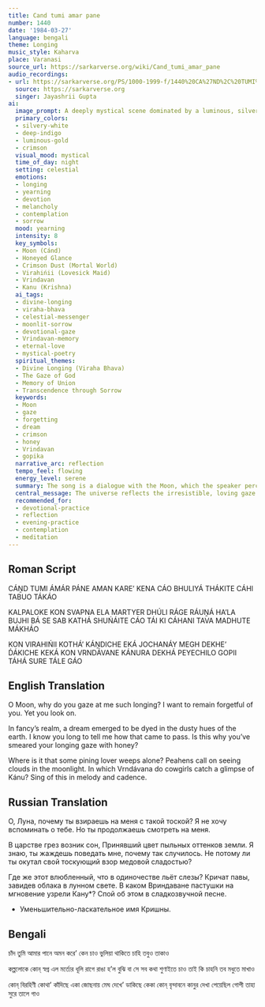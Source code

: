 ```yaml
---
title: Cand tumi amar pane
number: 1440
date: '1984-03-27'
language: bengali
theme: Longing
music_style: Kaharva
place: Varanasi
source_url: https://sarkarverse.org/wiki/Cand_tumi_amar_pane
audio_recordings:
- url: https://sarkarverse.org/PS/1000-1999-f/1440%20CA%27ND%2C%20TUMI%20A%27MA%27R%20PA%27NE.mp3
  source: https://sarkarverse.org
  singer: Jayashrii Gupta
ai:
  image_prompt: A deeply mystical scene dominated by a luminous, silvery Moon, whose gentle, sweet light casts a golden-honey hue upon a solitary earthly landscape. The composition contrasts the vast, celestial sphere (the divine gaze) with a small, intimate patch of crimson-colored mortal dust below. Abstract wisps of indigo and deep blue clouds suggest the sorrow of separation (viraha), while the overall mood is serene contemplation punctuated by intense, holy yearning. Elements of an ancient, ethereal Vrindavan scene should be subtly visible within the moonlight's reflection.
  primary_colors:
  - silvery-white
  - deep-indigo
  - luminous-gold
  - crimson
  visual_mood: mystical
  time_of_day: night
  setting: celestial
  emotions:
  - longing
  - yearning
  - devotion
  - melancholy
  - contemplation
  - sorrow
  mood: yearning
  intensity: 8
  key_symbols:
  - Moon (Cánd)
  - Honeyed Glance
  - Crimson Dust (Mortal World)
  - Virahińii (Lovesick Maid)
  - Vrindavan
  - Kanu (Krishna)
  ai_tags:
  - divine-longing
  - viraha-bhava
  - celestial-messenger
  - moonlit-sorrow
  - devotional-gaze
  - Vrindavan-memory
  - eternal-love
  - mystical-poetry
  spiritual_themes:
  - Divine Longing (Viraha Bhava)
  - The Gaze of God
  - Memory of Union
  - Transcendence through Sorrow
  keywords:
  - Moon
  - gaze
  - forgetting
  - dream
  - crimson
  - honey
  - Vrindavan
  - gopika
  narrative_arc: reflection
  tempo_feel: flowing
  energy_level: serene
  summary: The song is a dialogue with the Moon, which the speaker perceives as a messenger of the Divine Beloved. Despite wishing to forget the painful separation, the Moon's tender, irresistible gaze reminds the speaker of a cosmic dream that touched the mundane world. The lyrics connect the speaker's personal longing with the universal sorrow of the soul (Virahińii) and the ultimate joy of the gopikas' union with Krishna in Vrindavan, framing the yearning as a sacred path.
  central_message: The universe reflects the irresistible, loving gaze of the Divine, making it impossible for the soul to forget its eternal connection and sacred purpose, even amidst earthly pain.
  recommended_for:
  - devotional-practice
  - reflection
  - evening-practice
  - contemplation
  - meditation
---
```


## Roman Script

CÁṊD TUMI ÁMÁR PÁNE
AMAN KARE’ KENA CÁO
BHULIYÁ THÁKITE CÁHI
TABUO TÁKÁO

KALPALOKE KON SVAPNA ELA
MARTYER DHÚLI RÁGE RÁUṊÁ HA’LA
BUJHI BÁ SE SAB KATHÁ SHUŃÁITE CÁO
TÁI KI CÁHANI TAVA MADHUTE MÁKHÁO

KON VIRAHIŃII KOTHÁ’ KÁṊDICHE EKÁ
JOCHANÁY MEGH DEKHE’ D́ÁKICHE KEKÁ
KON VRNDÁVANE KÁNURA DEKHÁ
PEYECHILO GOPII TÁHÁ SURE TÁLE GÁO

## English Translation

O Moon, why do you gaze at me such longing?
I want to remain forgetful of you.
Yet you look on.

In fancy’s realm, a dream emerged
to be dyed in the dusty hues of the earth.
I know you long to tell me how that came to pass.
Is this why you’ve smeared
your longing gaze with honey?

Where is it that some pining lover weeps alone?
Peahens call on seeing clouds in the moonlight.
In which Vrndávana do cowgirls catch
a glimpse of Kánu?
Sing of this in melody and cadence.

## Russian Translation

О, Луна, почему ты взираешь на меня с такой тоской?
Я не хочу вспоминать о тебе.
Но ты продолжаешь смотреть на меня.

В царстве грез возник сон,
Принявший цвет пыльных оттенков земли.
Я знаю, ты жаждешь поведать мне,
почему так случилось.
Не потому ли ты окутал свой тоскующий взор
медовой сладостью?

Где же этот влюбленный, что в одиночестве льёт слезы?
Кричат павы, завидев облака в лунном свете.
В каком Вриндаване пастушки
на мгновение узрели Кану*?
Спой об этом в сладкозвучной песне.



* Уменьшительно-ласкательное имя Кришны.

## Bengali

চাঁদ তুমি আমার পানে
অমন করে’ কেন চাও
ভুলিয়া থাকিতে চাহি
তবুও তাকাও

কল্পলোকে কোন্‌ স্বপ্ন এল
মর্ত্যের ধূলি রাগে রাঙা হ’ল
বুঝি বা সে সব কথা শুণাইতে চাও
তাই কি চাহনি তব মধুতে মাখাও

কোন্‌ বিরহিণী কোথা’ কাঁদিছে একা
জোছনায় মেঘ দেখে’ ডাকিছে কেকা
কোন্‌ বৃন্দাবনে কানুর দেখা
পেয়েছিল গোপী তাহা সুরে তালে গাও
